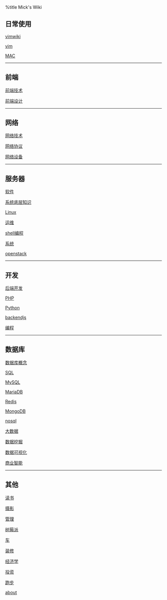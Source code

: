 %title Mick's Wiki

== 日常使用 ==
[[vim/vimwiki|vimwiki]]

[[vim/vim|vim]]

[[os/mac/index|MAC]]

----
== 前端 ==
[[frontend/tech/index|前端技术]]

[[frontend/design/index|前端设计]]

----
== 网络 ==
[[network/tech/index|网络技术]]

[[network/protocol/index|网络协议]]

[[network/devices/index|网络设备]]

----
== 服务器 ==
[[software/index|软件]]

[[os/system/index|系统底层知识]]

[[os/linux/index|Linux]]

[[ops/index|运维]]

[[os/shell/program|shell编程]]

[[backend/system/index|系统]]

[[virtual/openstack/index|openstack]]

----
== 开发 ==
[[backend/dev|后端开发]]

[[backend/language/php/index|PHP]]

[[backend/language/python/index|Python]]

[[backend/language/js/index|backendjs]]

[[program/index|编程]]

----
== 数据库 ==
[[backend/db/concept/index|数据库概念]]

[[backend/db/sql/index|SQL]]

[[backend/db/mysql/index|MySQL]]

[[backend/db/mariadb/index|MariaDB]]

[[backend/db/redis/index|Redis]]

[[backend/db/mongodb/index|MongoDB]]

[[backend/db/nosql|nosql]]

[[backend/db/bigdata/index|大数据]]

[[backend/db/dm/index|数据挖掘]]

[[backend/db/datavisualization/index|数据可视化]]

[[backend/db/bi/index|商业智能]]

----
== 其他 ==
[[reading/index|读书]]

[[photo/index|摄影]]

[[manage/index|管理]]

[[raspberry|树莓派]]

[[cars/index|车]]

[[zhuangxiu/index|装修]]

[[economics/index|经济学]]

[[investment/index|投资]]

[[running|跑步]]

[[about|about]]
